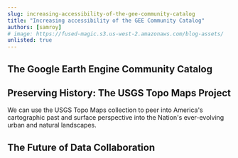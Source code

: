 ```yaml
---
slug: increasing-accessibility-of-the-gee-community-catalog
title: "Increasing accessibility of the GEE Community Catalog"
authors: [samroy]
# image: https://fused-magic.s3.us-west-2.amazonaws.com/blog-assets/
unlisted: true
---
```


## The Google Earth Engine Community Catalog


## Preserving History: The USGS Topo Maps Project


We can use the USGS Topo Maps collection to peer into America's cartographic past and surface perspective into the Nation's ever-evolving urban and natural landscapes.


## The Future of Data Collaboration
